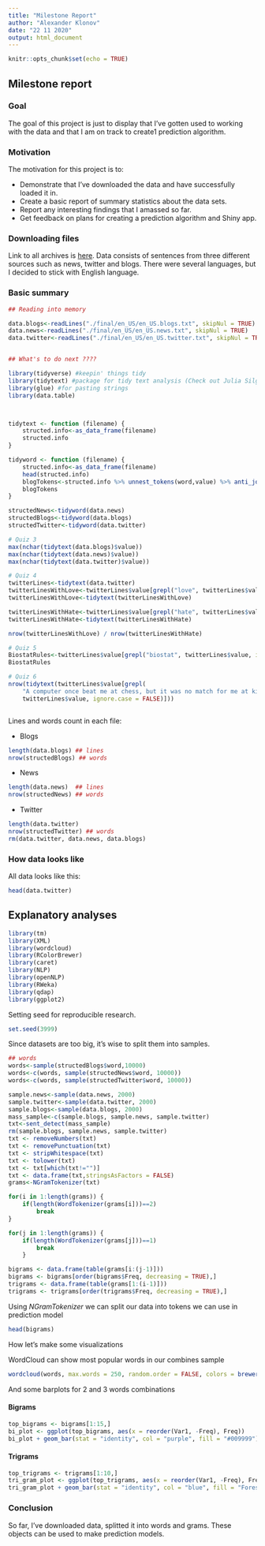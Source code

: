 ---
title: "Milestone Report"
author: "Alexander Klonov"
date: "22 11 2020"
output: html_document
---

```{r setup, include=FALSE}
knitr::opts_chunk$set(echo = TRUE)
```

## Milestone report

### Goal 
The goal of this project is just to display that I've gotten used to working with the data and that I am on track to create1 prediction algorithm.

### Motivation
The motivation for this project is to: 

- Demonstrate that I've downloaded the data and have successfully loaded it in.
- Create a basic report of summary statistics about the data sets.
- Report any interesting findings that I amassed so far.
- Get feedback on plans for creating a prediction algorithm and Shiny app.

### Downloading files

Link to all archives is [here]("https://d396qusza40orc.cloudfront.net/dsscapstone/dataset/Coursera-SwiftKey.zip").
Data consists of sentences from three different sources such as news, twitter and blogs. There were several languages,
but I decided to stick with English language. 

### Basic summary

```{r, warning = FALSE, echo = FALSE, include=FALSE,  cache=TRUE}
## Reading into memory

data.blogs<-readLines("./final/en_US/en_US.blogs.txt", skipNul = TRUE)
data.news<-readLines("./final/en_US/en_US.news.txt", skipNul = TRUE)
data.twitter<-readLines("./final/en_US/en_US.twitter.txt", skipNul = TRUE)


## What's to do next ????

library(tidyverse) #keepin' things tidy
library(tidytext) #package for tidy text analysis (Check out Julia Silge's fab book!)
library(glue) #for pasting strings
library(data.table)



tidytext <- function (filename) {
    structed.info<-as_data_frame(filename)
    structed.info
}

tidyword <- function (filename) {
    structed.info<-as_data_frame(filename)
    head(structed.info)
    blogTokens<-structed.info %>% unnest_tokens(word,value) %>% anti_join(data.frame(word = "a"))
    blogTokens
}

structedNews<-tidyword(data.news)
structedBlogs<-tidyword(data.blogs)
structedTwitter<-tidyword(data.twitter)

# Quiz 3
max(nchar(tidytext(data.blogs)$value))
max(nchar(tidytext(data.news)$value))
max(nchar(tidytext(data.twitter)$value))

# Quiz 4
twitterLines<-tidytext(data.twitter)
twitterLinesWithLove<-twitterLines$value[grepl("love", twitterLines$value, ignore.case = FALSE)]
twitterLinesWithLove<-tidytext(twitterLinesWithLove)

twitterLinesWithHate<-twitterLines$value[grepl("hate", twitterLines$value, ignore.case = FALSE)]
twitterLinesWithHate<-tidytext(twitterLinesWithHate)

nrow(twitterLinesWithLove) / nrow(twitterLinesWithHate)

# Quiz 5 
BiostatRules<-twitterLines$value[grepl("biostat", twitterLines$value, ignore.case = FALSE)]
BiostatRules

# Quiz 6 
nrow(tidytext(twitterLines$value[grepl(
    "A computer once beat me at chess, but it was no match for me at kickboxing", 
    twitterLines$value, ignore.case = FALSE)]))



```

Lines and words count in each file:

- Blogs 
```{r, echo=FALSE, cache=TRUE}
length(data.blogs) ## lines
nrow(structedBlogs) ## words
```

- News
```{r, echo=FALSE, cache=TRUE}
length(data.news)  ## lines
nrow(structedNews) ## words
```

- Twitter
```{r, echo=FALSE, cache=TRUE}
length(data.twitter)
nrow(structedTwitter) ## words
rm(data.twitter, data.news, data.blogs)
```

### How data looks like
All data looks like this:
```{r, echo=FALSE}
head(data.twitter)
```
## Explanatory analyses
```{r, echo=FALSE, warning=FALSE, message=FALSE}
library(tm)
library(XML)
library(wordcloud) 
library(RColorBrewer)
library(caret)
library(NLP) 
library(openNLP) 
library(RWeka)
library(qdap)
library(ggplot2)
```
Setting seed for reproducible research.
```{r}
set.seed(3999)
```

Since datasets are too big, it's wise to split them into samples.
```{r, warning = FALSE, echo = FALSE, include=FALSE,  cache=TRUE}
## words
words<-sample(structedBlogs$word,10000)
words<-c(words, sample(structedNews$word, 10000))
words<-c(words, sample(structedTwitter$word, 10000))

sample.news<-sample(data.news, 2000)
sample.twitter<-sample(data.twitter, 2000)
sample.blogs<-sample(data.blogs, 2000)
mass_sample<-c(sample.blogs, sample.news, sample.twitter)
txt<-sent_detect(mass_sample)
rm(sample.blogs, sample.news, sample.twitter)
txt <- removeNumbers(txt)
txt <- removePunctuation(txt)
txt <- stripWhitespace(txt)
txt <- tolower(txt)
txt <- txt[which(txt!="")]
txt <- data.frame(txt,stringsAsFactors = FALSE)
grams<-NGramTokenizer(txt)

for(i in 1:length(grams)) {
    if(length(WordTokenizer(grams[i]))==2) 
        break
}

for(j in 1:length(grams)) {
    if(length(WordTokenizer(grams[j]))==1) 
        break
    }

bigrams <- data.frame(table(grams[i:(j-1)]))
bigrams <- bigrams[order(bigrams$Freq, decreasing = TRUE),]
trigrams <- data.frame(table(grams[1:(i-1)]))
trigrams <- trigrams[order(trigrams$Freq, decreasing = TRUE),]

```

Using *NGramTokenizer* we can split our data into tokens we can use in prediction model

```{r, echo=FALSE}
head(bigrams)
```

How let's make some visualizations

WordCloud can show most popular words in our combines sample
```{r, echo=FALSE, cache=TRUE, message=FALSE, warning=FALSE}
wordcloud(words, max.words = 250, random.order = FALSE, colors = brewer.pal(8, "Set2"))
```

And some barplots for 2 and 3 words combinations

#### Bigrams
```{r, echo=FALSE, cache=TRUE}
top_bigrams <- bigrams[1:15,]
bi_plot <- ggplot(top_bigrams, aes(x = reorder(Var1, -Freq), Freq))
bi_plot + geom_bar(stat = "identity", col = "purple", fill = "#009999") + xlab("Bigrams")
```

#### Trigrams
```{r, echo=FALSE, cache=TRUE}
top_trigrams <- trigrams[1:10,]
tri_gram_plot <- ggplot(top_trigrams, aes(x = reorder(Var1, -Freq), Freq))
tri_gram_plot + geom_bar(stat = "identity", col = "blue", fill = "Forest Green") + xlab("Trigrams")

```


### Conclusion 

So far, I've downloaded data, splitted it into words and grams. These objects can be used to make prediction models.